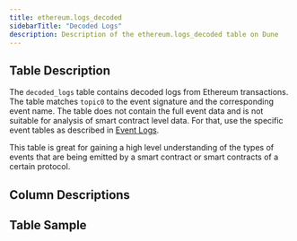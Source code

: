```yaml
---
title: ethereum.logs_decoded
sidebarTitle: "Decoded Logs"
description: Description of the ethereum.logs_decoded table on Dune
---
```


## Table Description

The `decoded_logs` table contains decoded logs from Ethereum transactions. The table matches `topic0` to the event signature and the corresponding event name. The table does not contain the full event data and is not suitable for analysis of smart contract level data. For that, use the specific event tables as described in [Event Logs](/data-tables/evm/ethereum/decoded/event-logs). 

This table is great for gaining a high level understanding of the types of events that are being emitted by a smart contract or smart contracts of a certain protocol.

## Column Descriptions


<ColumnDescriptions tableSchema="ethereum" tableName="logs_decoded" />

## Table Sample


<TableSample tableSchema="ethereum" tableName="logs_decoded" />
